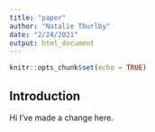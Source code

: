 ```yaml
---
title: "paper"
author: "Natalie Thurlby"
date: "2/24/2021"
output: html_document
---
```


```r
knitr::opts_chunk$set(echo = TRUE)
```

## Introduction

Hi I've made a change here.